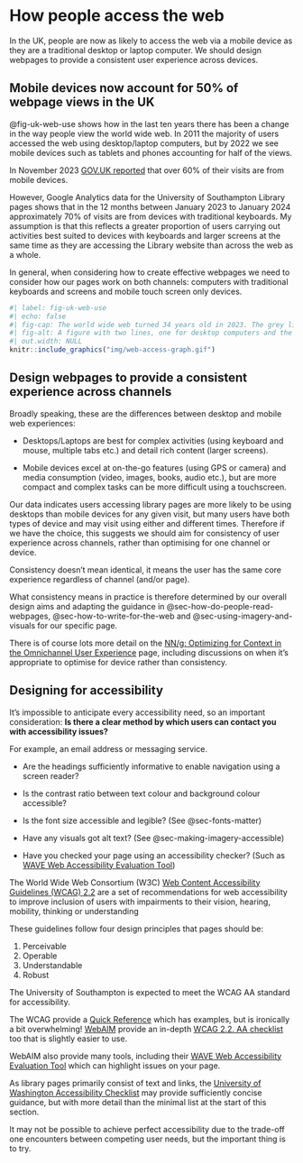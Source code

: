 # How people access the web {#sec-how-people-access-the-web}

::: {.callout-important .unnumbered title="Summary" appearance="simple" icon="false"}
In the UK, people are now as likely to access the web via a mobile device as they are a traditional desktop or laptop computer. We should design webpages to provide a consistent user experience across devices.
:::

## Mobile devices now account for 50% of webpage views in the UK {#sec-mobile-devices-now-account-for-50-of-webpage-views-in-the-uk}

@fig-uk-web-use shows how in the last ten years there has been a change in the way people view the world wide web. In 2011 the majority of users accessed the web using desktop/laptop computers, but by 2022 we see mobile devices such as tablets and phones accounting for half of the views.

In November 2023 [GOV.UK reported](https://insidegovuk.blog.gov.uk/2023/11/01/a-bold-new-look-for-the-gov-uk-homepage/) that over 60% of their visits are from mobile devices.

However, Google Analytics data for the University of Southampton Library pages shows that in the 12 months between January 2023 to January 2024 approximately 70% of visits are from devices with traditional keyboards. My assumption is that this reflects a greater proportion of users carrying out activities best suited to devices with keyboards and larger screens at the same time as they are accessing the Library website than across the web as a whole.

In general, when considering how to create effective webpages we need to consider how our pages work on both channels: computers with traditional keyboards and screens and mobile touch screen only devices.

```r
#| label: fig-uk-web-use 
#| echo: false 
#| fig-cap: The world wide web turned 34 years old in 2023. The grey line shows the share of web views in the UK from desktop computers and the red line shows the share of web views in the UK from mobile devices.
#| fig-alt: A figure with two lines, one for desktop computers and the other for mobile devices showing how views of the world wide web changed in the UK from mostly desktop devices in 2011 to 50% desktop and 50% mobile devices by 2022.
#| out.width: NULL
knitr::include_graphics("img/web-access-graph.gif")

```

## Design webpages to provide a consistent experience across channels {#sec-design-webpages-to-provide-a-consistent-experience-across-channels}

Broadly speaking, these are the differences between desktop and mobile web experiences:

-   Desktops/Laptops are best for complex activities (using keyboard and mouse, multiple tabs etc.) and detail rich content (larger screens).

-   Mobile devices excel at on-the-go features (using GPS or camera) and media consumption (video, images, books, audio etc.), but are more compact and complex tasks can be more difficult using a touchscreen.

Our data indicates users accessing library pages are more likely to be using desktops than mobile devices for any given visit, but many users have both types of device and may visit using either and different times. Therefore if we have the choice, this suggests we should aim for consistency of user experience across channels, rather than optimising for one channel or device.

Consistency doesn't mean identical, it means the user has the same core experience regardless of channel (and/or page).

What consistency means in practice is therefore determined by our overall design aims and adapting the guidance in @sec-how-do-people-read-webpages, @sec-how-to-write-for-the-web and @sec-using-imagery-and-visuals for our specific page.

There is of course lots more detail on the [NN/g: Optimizing for Context in the Omnichannel User Experience](https://www.nngroup.com/articles/context-specific-cross-channel/) page, including discussions on when it's appropriate to optimise for device rather than consistency.

## Designing for accessibility {#sec-designing-for-accessibility}

It's impossible to anticipate every accessibility need, so an important consideration: **Is there a clear method by which users can contact you with accessibility issues?**

For example, an email address or messaging service.

::: {#accessiblity-checklist .callout-tip title="A minimal checklist for an accessible text and links webpage"}
-   Are the headings sufficiently informative to enable navigation using a screen reader?

-   Is the contrast ratio between text colour and background colour accessible?

-   Is the font size accessible and legible? (See @sec-fonts-matter)

-   Have any visuals got alt text? (See @sec-making-imagery-accessible)

-   Have you checked your page using an accessibility checker? (Such as [WAVE Web Accessibility Evaluation Tool](https://wave.webaim.org/))
:::

The World Wide Web Consortium (W3C) [Web Content Accessibility Guidelines (WCAG) 2.2](https://www.w3.org/TR/WCAG22/) are a set of recommendations for web accessibility to improve inclusion of users with impairments to their vision, hearing, mobility, thinking or understanding

These guidelines follow four design principles that pages should be:

1.  Perceivable
2.  Operable
3.  Understandable
4.  Robust

The University of Southampton is expected to meet the WCAG AA standard for accessibility.

The WCAG provide a [Quick Reference](https://www.w3.org/WAI/WCAG22/quickref/) which has examples, but is ironically a bit overwhelming! [WebAIM](https://webaim.org/) provide an in-depth [WCAG 2.2. AA checklist](https://webaim.org/standards/wcag/checklist) too that is slightly easier to use.

WebAIM also provide many tools, including their [WAVE Web Accessibility Evaluation Tool](https://wave.webaim.org/) which can highlight issues on your page.

As library pages primarily consist of text and links, the [University of Washington Accessibility Checklist](https://www.washington.edu/accesstech/checklist/) may provide sufficiently concise guidance, but with more detail than the minimal list at the start of this section.

It may not be possible to achieve perfect accessibility due to the trade-off one encounters between competing user needs, but the important thing is to try.
